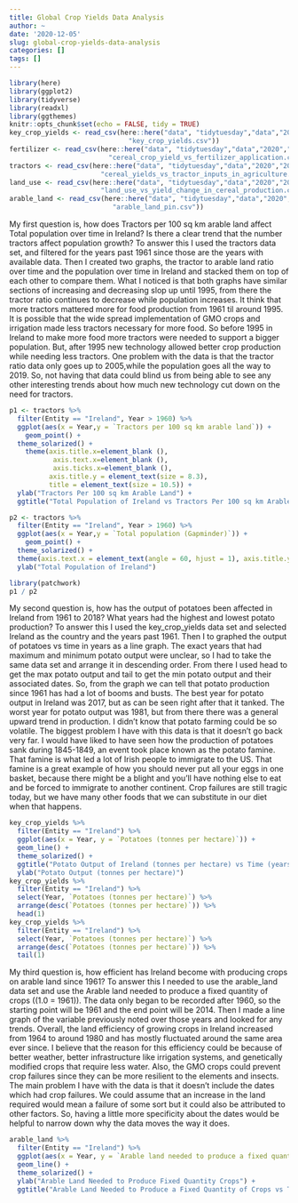 ```yaml
---
title: Global Crop Yields Data Analysis
author: ~
date: '2020-12-05'
slug: global-crop-yields-data-analysis
categories: []
tags: []
---
```


```r
library(here)
library(ggplot2)
library(tidyverse)
library(readxl)
library(ggthemes)
knitr::opts_chunk$set(echo = FALSE, tidy = TRUE)
key_crop_yields <- read_csv(here::here("data", "tidytuesday","data","2020","2020-09-01",
                              "key_crop_yields.csv"))
fertilizer <- read_csv(here::here("data", "tidytuesday","data","2020","2020-09-01",
                         "cereal_crop_yield_vs_fertilizer_application.csv"))
tractors <- read_csv(here::here("data", "tidytuesday","data","2020","2020-09-01",
                       "cereal_yields_vs_tractor_inputs_in_agriculture.csv"))
land_use <- read_csv(here::here("data", "tidytuesday","data","2020","2020-09-01",
                       "land_use_vs_yield_change_in_cereal_production.csv"))
arable_land <- read_csv(here::here("data", "tidytuesday","data","2020","2020-09-01",
                          "arable_land_pin.csv"))
```

  My first question is, how does Tractors per 100 sq km arable land affect Total population over time in Ireland? Is there a clear trend that the number tractors affect population growth? To answer this I used the tractors data set, and filtered for the years past 1961 since those are the years with available data. Then I created two graphs, the tractor to arable land ratio over time and the population over time in Ireland and stacked them on top of each other to compare them. What I noticed is that both graphs have similar sections of increasing and decreasing slop up until 1995, from there the tractor ratio continues to decrease while population increases. It think that more tractors mattered more for food production from 1961 til around 1995. It is possible that the wide spread implementation of GMO crops and irrigation made less tractors necessary for more food. So before 1995 in Ireland to make more food more tractors were needed to support a bigger population. But, after 1995 new technology allowed better crop production while needing less tractors. One problem with the data is that the tractor ratio data only goes up to 2005,while the population goes all the way to 2019. So, not having that data could blind us from being able to see any other interesting trends about how much new technology cut down on the need for tractors.

```r
p1 <- tractors %>%
  filter(Entity == "Ireland", Year > 1960) %>%
  ggplot(aes(x = Year,y = `Tractors per 100 sq km arable land`)) +
    geom_point() +
  theme_solarized() +
    theme(axis.title.x=element_blank (),
           axis.text.x=element_blank (),
           axis.ticks.x=element_blank (),
          axis.title.y = element_text(size = 8.3),
          title = element_text(size = 10.5)) +
  ylab("Tractors Per 100 sq km Arable Land") +
  ggtitle("Total Population of Ireland vs Tractors Per 100 sq km Arable Land Over Time")
```

```r

p2 <- tractors %>%
  filter(Entity == "Ireland", Year > 1960) %>%
  ggplot(aes(x = Year,y = `Total population (Gapminder)`)) +
    geom_point() +
  theme_solarized() +
  theme(axis.text.x = element_text(angle = 60, hjust = 1), axis.title.y = element_text(size = 8.5)) +
  ylab("Total Population of Ireland")
```

```r
library(patchwork)
p1 / p2
```


  My second question is, how has the output of potatoes been affected in Ireland from 1961 to 2018? What years had the highest and lowest potato production? To answer this I used the key_crop_yields data set and selected Ireland as the country and the years past 1961. Then I to graphed the output of potatoes vs time in years as a line graph. The exact years that had maximum and minimum potato output were unclear, so I had to take the same data set and arrange it in descending order. From there I used head to get the max potato output and tail to get the min potato output and their associated dates. So, from the graph we can tell that potato production since 1961 has had a lot of booms and busts. The best year for potato output in Ireland was 2017, but as can be seen right after that it tanked. The worst year for potato output was 1981, but from there there was a general upward trend in production. I didn't know that potato farming could be so volatile. The biggest problem I have with this data is that it doesn't go back very far. I would have liked to have seen how the production of potatoes sank during 1845-1849, an event took place known as the potato famine. That famine is what led a lot of Irish people to immigrate to the US. That famine is a great example of how you should never put all your eggs in one basket, because there might be a blight and you'll have nothing else to eat and be forced to immigrate to another continent. Crop failures are still tragic today, but we have many other foods that we can substitute in our diet when that happens.

```r
key_crop_yields %>%
  filter(Entity == "Ireland") %>%
  ggplot(aes(x = Year, y = `Potatoes (tonnes per hectare)`)) +
  geom_line() +
  theme_solarized() +
  ggtitle("Potato Output of Ireland (tonnes per hectare) vs Time (years)") +
  ylab("Potato Output (tonnes per hectare)")
key_crop_yields %>%
  filter(Entity == "Ireland") %>%
  select(Year, `Potatoes (tonnes per hectare)`) %>%
  arrange(desc(`Potatoes (tonnes per hectare)`)) %>%
  head(1)
key_crop_yields %>%
  filter(Entity == "Ireland") %>%
  select(Year, `Potatoes (tonnes per hectare)`) %>%
  arrange(desc(`Potatoes (tonnes per hectare)`)) %>%
  tail(1)
```

My third question is, how efficient has Ireland become with producing crops on arable land since 1961? To answer this I needed to use the arable_land data set and use the Arable land needed to produce a fixed quantity of crops ((1.0 = 1961)). The data only began to be recorded after 1960, so the starting point will be 1961 and the end point will be 2014. Then I made a line graph of the variable previously noted over those years and looked for any trends. Overall, the land efficiency of growing crops in Ireland increased from 1964 to around 1980 and has mostly fluctuated around the same area ever since. I believe that the reason for this efficiency could be because of better weather, better infrastructure like irrigation systems, and genetically modified crops that require less water. Also, the GMO crops could prevent crop failures since they can be more resilient to the elements and insects. The main problem I have with the data is that it doesn't include the dates which had crop failures. We could assume that an increase in the land required would mean a failure of some sort but it could also be attributed to other factors. So, having a little more specificity about the dates would be helpful to narrow down why the data moves the way it does.

```r
arable_land %>%
  filter(Entity == "Ireland") %>%
  ggplot(aes(x = Year, y = `Arable land needed to produce a fixed quantity of crops ((1.0 = 1961))`)) +
  geom_line() +
  theme_solarized() +
  ylab("Arable Land Needed to Produce Fixed Quantity Crops") +
  ggtitle("Arable Land Needed to Produce a Fixed Quantity of Crops vs Time (years)")
```









